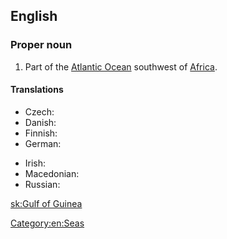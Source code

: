 ==English==
{{wikipedia}}

===Proper noun===
{{en-proper noun|head=[[gulf|Gulf]] [[of]] [[Guinea]]}}

# Part of the [[Atlantic Ocean]] southwest of [[Africa]].

====Translations====
{{trans-top|part of the Atlantic Ocean}}
* Czech: {{t+|cs|Guinejský záliv|m}}
* Danish: {{t|da|Guineabugten}}
* Finnish: {{t|fi|Guineanlahti}}
* German: {{t|de|Golf von Guinea|m}}
{{trans-mid}}
* Irish: {{t|ga|Murascaill na Guine|f}}
* Macedonian: {{t|mk|Гвинејски Залив|m|tr=Gvínejski Záliv|sc=Cyrl}}
* Russian: {{t|ru|Гвине́йский зали́в|m}}
{{trans-bottom}}

[[Category:en:Seas]]

[[sk:Gulf of Guinea]]